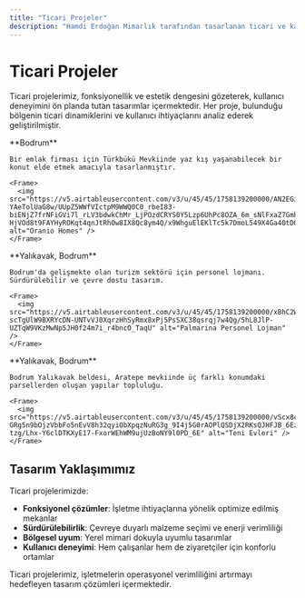 ```yaml
---
title: "Ticari Projeler"
description: "Hamdi Erdoğan Mimarlık tarafından tasarlanan ticari ve karma kullanım projeleri"
---
```


# Ticari Projeler

Ticari projelerimiz, fonksiyonellik ve estetik dengesini gözeterek, kullanıcı deneyimini ön planda tutan tasarımlar içermektedir. Her proje, bulunduğu bölgenin ticari dinamiklerini ve kullanıcı ihtiyaçlarını analiz ederek geliştirilmiştir.

<CardGroup cols={2}>
  <Card title="ORANIO HOMES" icon="building" href="/projeler/oranio-homes">
    **Bodrum**
    
    Bir emlak firması için Türkbükü Mevkiinde yaz kış yaşanabilecek bir konut elde etmek amacıyla tasarlanmıştır.
    
    <Frame>
      <img src="https://v5.airtableusercontent.com/v3/u/45/45/1758139200000/AN2EGinllJ-YAeTolUaG8w/UUpZ5WWfVIctpM9WWQ0C0_rbeI83-biENjZ7frNFiGVi7l_rLV3bdwkChMr_LjPOzdCRYS0Y5Lzp6UhPc8OZA_6m_sNlFxaZ7Gmh8qUlhUFEK8c-HjVOd8t9FAYHyROKqt4qnJtRhOw8IX8Qc8ym4Q/x9WhguElEKlTc5k7DmoL549X4Ga40tD0dK6JOeo5YW0" alt="Oranio Homes" />
    </Frame>
  </Card>

  <Card title="PALMARINA PERSONEL LOJMAN BLOKLARI" icon="building" href="/projeler/palmarina-personel-lojman-bloklari">
    **Yalıkavak, Bodrum**
    
    Bodrum'da gelişmekte olan turizm sektörü için personel lojmanı. Sürdürülebilir ve çevre dostu tasarım.
    
    <Frame>
      <img src="https://v5.airtableusercontent.com/v3/u/45/45/1758139200000/xBhC2WNgZcm3lI7Ii6KQfA/HziOmJWlw9KTuFwmn5d02509otaQcyBgIEP39AsA6A9BUv6NJUfpDcGgZiiR2JVt3G0h8Lz9p4lfrv3RNtIavdwRUGXfC-scTgUlW9BXRYcDN-UNTvVJ0XqrzHhSyRmx8xPj5PsSXC38qsrqj7w4Qg/5hL8JlP-UZTqW9VKzMwNp5JH0f24m7i_r4bncO_TaqU" alt="Palmarina Personel Lojman" />
    </Frame>
  </Card>

  <Card title="TENİ EVLERİ" icon="building" href="/projeler/teni-evleri">
    **Yalıkavak, Bodrum**
    
    Bodrum Yalıkavak beldesi, Aratepe mevkiinde üç farklı konumdaki parsellerden oluşan yapılar topluluğu.
    
    <Frame>
      <img src="https://v5.airtableusercontent.com/v3/u/45/45/1758139200000/vScx8c0npy6bmkwGgpBE2w/jCthgAg2h5EN1lHiFIWiL6GFEHm_Wsjz9l4laKuUgT-GRg5n9bOjzVbbFo5nEvV8h32qyiObXpqzNuRG3g_9I4j5G0rAOPlQSDjX2RKsQJHFJB_6EzXVhdiFt5gyQm_7i7_ED0rI7BC7liVlci-tzg/Lhx-Y6clDTKXyE17-FxorWEhWM9ujUzBoNY9l0PD_6E" alt="Teni Evleri" />
    </Frame>
  </Card>
</CardGroup>

## Tasarım Yaklaşımımız

Ticari projelerimizde:

- **Fonksiyonel çözümler**: İşletme ihtiyaçlarına yönelik optimize edilmiş mekanlar
- **Sürdürülebilirlik**: Çevreye duyarlı malzeme seçimi ve enerji verimliliği
- **Bölgesel uyum**: Yerel mimari dokuyla uyumlu tasarımlar
- **Kullanıcı deneyimi**: Hem çalışanlar hem de ziyaretçiler için konforlu ortamlar

<Tip>
Ticari projelerimiz, işletmelerin operasyonel verimliliğini artırmayı hedefleyen tasarım çözümleri içermektedir.
</Tip>
